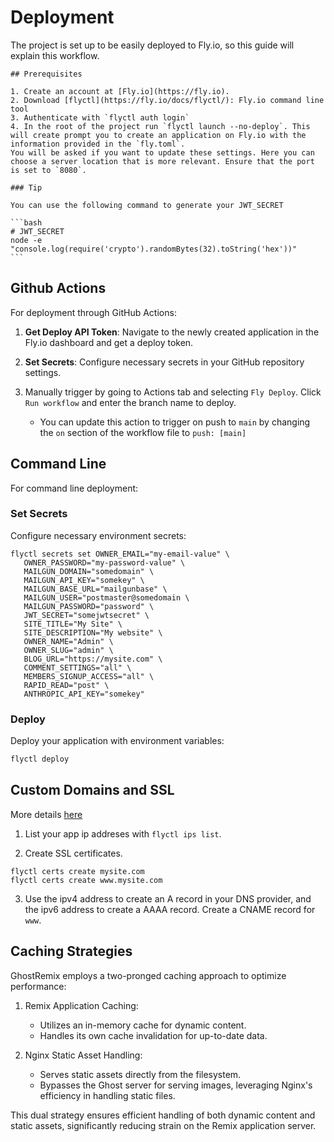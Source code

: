 # Deployment

The project is set up to be easily deployed to Fly.io, so this guide will explain this workflow.

    ## Prerequisites

    1. Create an account at [Fly.io](https://fly.io).
    2. Download [flyctl](https://fly.io/docs/flyctl/): Fly.io command line tool
    3. Authenticate with `flyctl auth login`
    4. In the root of the project run `flyctl launch --no-deploy`. This will create prompt you to create an application on Fly.io with the information provided in the `fly.toml`.
    You will be asked if you want to update these settings. Here you can choose a server location that is more relevant. Ensure that the port is set to `8080`.

    ### Tip

    You can use the following command to generate your JWT_SECRET

    ```bash
    # JWT_SECRET
    node -e "console.log(require('crypto').randomBytes(32).toString('hex'))"
    ```

## Github Actions

For deployment through GitHub Actions:

1. **Get Deploy API Token**: Navigate to the newly created application in the Fly.io dashboard and get a deploy token.

2. **Set Secrets**: Configure necessary secrets in your GitHub repository settings.

3. Manually trigger by going to Actions tab and selecting `Fly Deploy`. Click `Run workflow` and enter the branch name to deploy.
   - You can update this action to trigger on push to `main` by changing the `on` section of the workflow file to `push: [main]`

## Command Line

For command line deployment:

### Set Secrets

Configure necessary environment secrets:

```
flyctl secrets set OWNER_EMAIL="my-email-value" \
   OWNER_PASSWORD="my-password-value" \
   MAILGUN_DOMAIN="somedomain" \
   MAILGUN_API_KEY="somekey" \
   MAILGUN_BASE_URL="mailgunbase" \
   MAILGUN_USER="postmaster@somedomain \
   MAILGUN_PASSWORD="password" \
   JWT_SECRET="somejwtsecret" \
   SITE_TITLE="My Site" \
   SITE_DESCRIPTION="My website" \
   OWNER_NAME="Admin" \
   OWNER_SLUG="admin" \
   BLOG_URL="https://mysite.com" \
   COMMENT_SETTINGS="all" \
   MEMBERS_SIGNUP_ACCESS="all" \
   RAPID_READ="post" \
   ANTHROPIC_API_KEY="somekey"
```

### Deploy

Deploy your application with environment variables:

```bash
flyctl deploy
```

## Custom Domains and SSL

More details [here](https://fly.io/docs/networking/custom-domains-with-fly/)

1. List your app ip addreses with `flyctl ips list`.

2. Create SSL certificates.

```
flyctl certs create mysite.com
flyctl certs create www.mysite.com
```

3. Use the ipv4 address to create an A record in your DNS provider, and the ipv6 address to create a AAAA record. Create a CNAME record for `www`.

## Caching Strategies

GhostRemix employs a two-pronged caching approach to optimize performance:

1. Remix Application Caching:

   - Utilizes an in-memory cache for dynamic content.
   - Handles its own cache invalidation for up-to-date data.

2. Nginx Static Asset Handling:

   - Serves static assets directly from the filesystem.
   - Bypasses the Ghost server for serving images, leveraging Nginx's efficiency in handling static files.

This dual strategy ensures efficient handling of both dynamic content and static assets, significantly reducing strain on the Remix application server.
